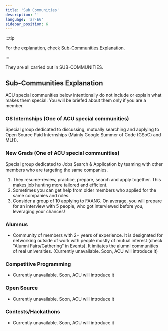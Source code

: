 ```yaml
---
title: 'Sub Communities'
description: ''
language: 'ar-EG'
sidebar_position: 6
---
```


:::tip

For the explanation, check [Sub-Communities Explanation.](#sub-communities-explanation)

:::

They are all carried out in SUB-COMMUNITIES.

## Sub-Communities Explanation

ACU special communities below intentionally do not include or explain what makes them special. You will be briefed about them only if you are a member.

### OS Internships (One of ACU special communities)

Special group dedicated to discussing, mutually searching and applying to Open Source Paid Internships (Mainly Google Summer of Code (GSoC) and MLH).

### New Grads (One of ACU special communities)

Special group dedicated to Jobs Search & Application by teaming with other members who are targeting the same companies.

1. They resume-review, practice, prepare, search and apply together. This makes job hunting more tailored and efficient.
2. Sometimes you can get help from older members who applied for the same companies and roles.
3. Consider a group of 10 applying to FAANG. On average, you will prepare for an interview with 5 people, who got interviewed before you, leveraging your chances!

### Alumnus

-   Community of members with 2+ years of experience. It is designated for networking outside of work with people mostly of mutual interest (check "Alumni Fairs/Gathering" in [Events](/services/community/events)). It imitates the alumni communities of real universities. (Currently unavailable. Soon, ACU will introduce it)

### Competitive Programming

-   Currently unavailable. Soon, ACU will introduce it

### Open Source

-   Currently unavailable. Soon, ACU will introduce it

### Contests/Hackathons

-   Currently unavailable. Soon, ACU will introduce it
